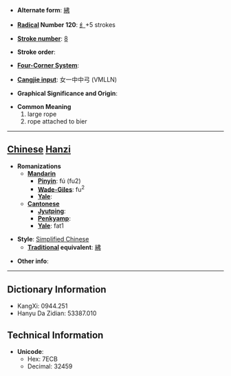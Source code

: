 * '''Alternate form''': [[紼]]

* '''[[Wiktionary:Chinese radical index| Radical]] Number 120''': [[Wiktionary:Chinese radical index 纟|纟]]+5 strokes

* '''[[Wiktionary:Chinese total strokes index|Stroke number]]''': [[Wiktionary:Chinese total strokes index 8|8]]

* '''Stroke order''': 

* '''[[Wiktionary:Chinese four corner index|Four-Corner System]]''': 

* '''[[Wiktionary:Chinese Cangjie index|Cangjie input]]''': 女一中中弓 (VMLLN)

* '''Graphical Significance and Origin''': 

* '''Common Meaning'''
*#large rope
*# rope attached to bier


----

== [[Chinese]] [[Hanzi]] ==

* '''Romanizations'''
** '''[[Mandarin]]'''
*** '''[[Pinyin]]''': fú (fu2)
*** '''[[Wade-Giles]]''': fu<sup>2</sup>
*** '''[[Yale]]''': 
** '''[[Cantonese]]'''
*** '''[[Jyutping]]''':
*** '''[[Penkyamp]]''': 
*** '''[[Yale]]''': fat1

* '''Style''': [[Simplified Chinese]] 
** '''[[Traditional Chinese|Traditional]] equivalent''': [[紼]]

* '''Other info''': 

----

== Dictionary Information ==

* KangXi: 0944.251
* Hanyu Da Zidian: 53387.010

== Technical Information ==

* '''Unicode''':
** Hex: 7ECB
** Decimal: 32459